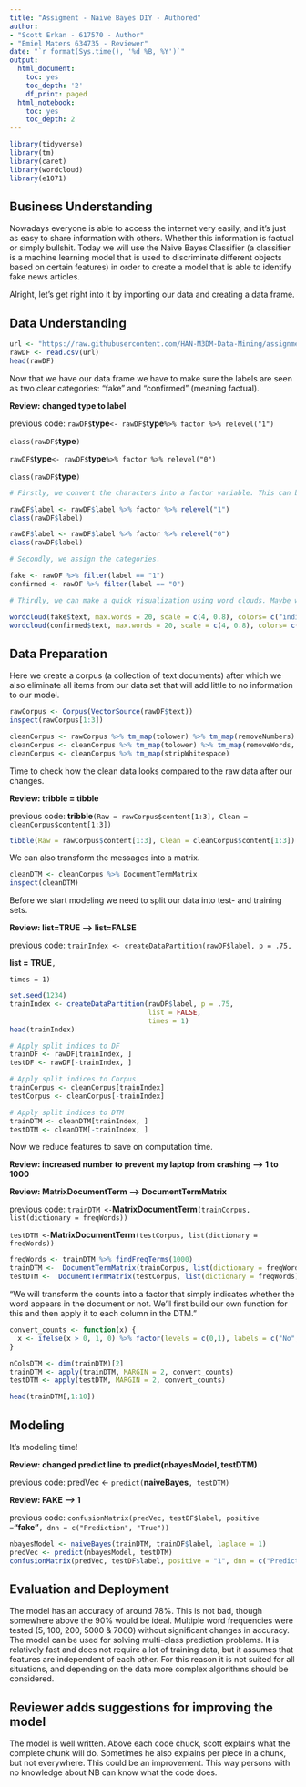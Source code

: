 ---
title: "Assigment - Naive Bayes DIY - Authored"
author:
- "Scott Erkan - 617570 - Author"
- "Emiel Maters 634735 - Reviewer"
date: "`r format(Sys.time(), '%d %B, %Y')`"
output:
  html_document:
    toc: yes
    toc_depth: '2'
    df_print: paged
  html_notebook:
    toc: yes
    toc_depth: 2
---

```{r}
library(tidyverse)
library(tm)
library(caret)
library(wordcloud)
library(e1071)
```

## Business Understanding

Nowadays everyone is able to access the internet very easily, and it's just as easy to share information with others. Whether this information is factual or simply bullshit. Today we will use the Naive Bayes Classifier (a classifier is a machine learning model that is used to discriminate different objects based on certain features) in order to create a model that is able to identify fake news articles.

Alright, let's get right into it by importing our data and creating a data frame.

## Data Understanding

```{r}
url <- "https://raw.githubusercontent.com/HAN-M3DM-Data-Mining/assignments/master/datasets/NB-fakenews.csv"
rawDF <- read.csv(url)
head(rawDF)
```

Now that we have our data frame we have to make sure the labels are seen as two clear categories: "fake" and "confirmed" (meaning factual).

**Review: changed type to label**

previous code: `rawDF$`**type**`<- rawDF$`**type**`%>% factor %>% relevel("1")`

`class(rawDF$`**type**`)`

`rawDF$`**type**`<- rawDF$`**type**`%>% factor %>% relevel("0")`

`class(rawDF$`**type**`)`

```{r}

# Firstly, we convert the characters into a factor variable. This can be done using 1 and 2. The class function should show us that it is now indeed a factor variable.

rawDF$label <- rawDF$label %>% factor %>% relevel("1")
class(rawDF$label)

rawDF$label <- rawDF$label %>% factor %>% relevel("0")
class(rawDF$label) 

# Secondly, we assign the categories.

fake <- rawDF %>% filter(label == "1")
confirmed <- rawDF %>% filter(label == "0")

# Thirdly, we can make a quick visualization using word clouds. Maybe we can already notice a difference in word usage in fake and confirmed news.

wordcloud(fake$text, max.words = 20, scale = c(4, 0.8), colors= c("indianred1","indianred2","indianred3","indianred"))
wordcloud(confirmed$text, max.words = 20, scale = c(4, 0.8), colors= c("lightsteelblue1","lightsteelblue2","lightsteelblue3","lightsteelblue"))

```

## Data Preparation

Here we create a corpus (a collection of text documents) after which we also eliminate all items from our data set that will add little to no information to our model.

```{r}
rawCorpus <- Corpus(VectorSource(rawDF$text))
inspect(rawCorpus[1:3])

cleanCorpus <- rawCorpus %>% tm_map(tolower) %>% tm_map(removeNumbers)
cleanCorpus <- cleanCorpus %>% tm_map(tolower) %>% tm_map(removeWords, stopwords()) %>% tm_map(removePunctuation)
cleanCorpus <- cleanCorpus %>% tm_map(stripWhitespace)
```

Time to check how the clean data looks compared to the raw data after our changes.

**Review: tribble = tibble**

previous code: **tribble**`(Raw = rawCorpus$content[1:3], Clean = cleanCorpus$content[1:3])`

```{r}
tibble(Raw = rawCorpus$content[1:3], Clean = cleanCorpus$content[1:3])
```

We can also transform the messages into a matrix.

```{r}
cleanDTM <- cleanCorpus %>% DocumentTermMatrix
inspect(cleanDTM)
```

Before we start modeling we need to split our data into test- and training sets.

**Review: list=TRUE --\> list=FALSE**

previous code: `trainIndex <- createDataPartition(rawDF$label, p = .75,`

**list = TRUE**`,`

`times = 1)`

```{r}
set.seed(1234)
trainIndex <- createDataPartition(rawDF$label, p = .75, 
                                  list = FALSE, 
                                  times = 1)
head(trainIndex)

# Apply split indices to DF
trainDF <- rawDF[trainIndex, ]
testDF <- rawDF[-trainIndex, ]

# Apply split indices to Corpus
trainCorpus <- cleanCorpus[trainIndex]
testCorpus <- cleanCorpus[-trainIndex]

# Apply split indices to DTM
trainDTM <- cleanDTM[trainIndex, ]
testDTM <- cleanDTM[-trainIndex, ]
```

Now we reduce features to save on computation time.

**Review: increased number to prevent my laptop from crashing --\> 1 to 1000**

**Review: MatrixDocumentTerm --\> DocumentTermMatrix**

previous code: `trainDTM <-`**MatrixDocumentTerm**`(trainCorpus, list(dictionary = freqWords))`

`testDTM <-`**MatrixDocumentTerm**`(testCorpus, list(dictionary = freqWords))`

```{r}
freqWords <- trainDTM %>% findFreqTerms(1000)
trainDTM <-  DocumentTermMatrix(trainCorpus, list(dictionary = freqWords))
testDTM <-  DocumentTermMatrix(testCorpus, list(dictionary = freqWords))
```

"We will transform the counts into a factor that simply indicates whether the word appears in the document or not. We'll first build our own function for this and then apply it to each column in the DTM."

```{r}
convert_counts <- function(x) {
  x <- ifelse(x > 0, 1, 0) %>% factor(levels = c(0,1), labels = c("No", "Yes"))
}

nColsDTM <- dim(trainDTM)[2]
trainDTM <- apply(trainDTM, MARGIN = 2, convert_counts)
testDTM <- apply(testDTM, MARGIN = 2, convert_counts)

head(trainDTM[,1:10])
```

## Modeling

It's modeling time!

**Review: changed predict line to predict(nbayesModel, testDTM)**

previous code: predVec \<- `predict(`**naiveBayes**`, testDTM)`

**Review: FAKE --\> 1**

previous code: `confusionMatrix(predVec, testDF$label, positive =`**"fake"**`, dnn = c("Prediction", "True"))`

```{r}
nbayesModel <- naiveBayes(trainDTM, trainDF$label, laplace = 1)
predVec <- predict(nbayesModel, testDTM)
confusionMatrix(predVec, testDF$label, positive = "1", dnn = c("Prediction", "True"))
```

## Evaluation and Deployment

The model has an accuracy of around 78%. This is not bad, though somewhere above the 90% would be ideal. Multiple word frequencies were tested (5, 100, 200, 5000 & 7000) without significant changes in accuracy. The model can be used for solving multi-class prediction problems. It is relatively fast and does not require a lot of training data, but it assumes that features are independent of each other. For this reason it is not suited for all situations, and depending on the data more complex algorithms should be considered.

## Reviewer adds suggestions for improving the model

The model is well written. Above each code chuck, scott explains what the complete chunk will do. Sometimes he also explains per piece in a chunk, but not everywhere. This could be an improvement. This way persons with no knowledge about NB can know what the code does.
